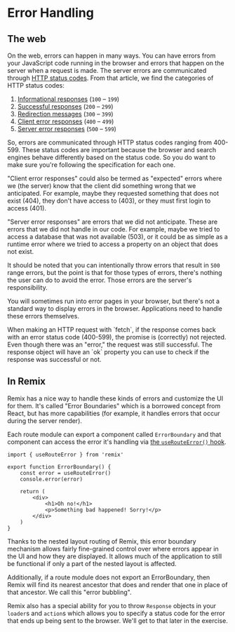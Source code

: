 # Error Handling

## The web

On the web, errors can happen in many ways. You can have errors from your
JavaScript code running in the browser and errors that happen on the server when
a request is made. The server errors are communicated through
[HTTP status codes](https://developer.mozilla.org/en-US/docs/Web/HTTP/Status).
From that article, we find the categories of HTTP status codes:

1.  [Informational responses](https://developer.mozilla.org/en-US/docs/Web/HTTP/Status#information_responses)
    (`100` – `199`)
2.  [Successful responses](https://developer.mozilla.org/en-US/docs/Web/HTTP/Status#successful_responses)
    (`200` – `299`)
3.  [Redirection messages](https://developer.mozilla.org/en-US/docs/Web/HTTP/Status#redirection_messages)
    (`300` – `399`)
4.  [Client error responses](https://developer.mozilla.org/en-US/docs/Web/HTTP/Status#client_error_responses)
    (`400` – `499`)
5.  [Server error responses](https://developer.mozilla.org/en-US/docs/Web/HTTP/Status#server_error_responses)
    (`500` – `599`)

So, errors are communicated through HTTP status codes ranging from 400-599.
These status codes are important because the browser and search engines behave
differently based on the status code. So you do want to make sure you're
following the specification for each one.

"Client error responses" could also be termed as "expected" errors where we (the
server) know that the client did something wrong that we anticipated. For
example, maybe they requested something that does not exist (404), they don't
have access to (403), or they must first login to access (401).

"Server error responses" are errors that we did not anticipate. These are errors
that we did not handle in our code. For example, maybe we tried to access a
database that was not available (503), or it could be as simple as a runtime
error where we tried to access a property on an object that does not exist.

It should be noted that you can intentionally throw errors that result in `500`
range errors, but the point is that for those types of errors, there's nothing
the user can do to avoid the error. Those errors are the server's
responsibility.

You will sometimes run into error pages in your browser, but there's not a
standard way to display errors in the browser. Applications need to handle these
errors themselves.

<callout-info class="aside">
	When making an HTTP request with `fetch`, if the response comes back with an
	error status code (400-599), the promise is (correctly) not rejected. Even
	though there was an "error," the request was still successful. The response
	object will have an `ok` property you can use to check if the response was
	successful or not.
</callout-info>

## In Remix

Remix has a nice way to handle these kinds of errors and customize the UI for
them. It's called "Error Boundaries" which is a borrowed concept from React, but
has more capabilities (for example, it handles errors that occur during the
server render).

Each route module can export a component called `ErrorBoundary` and that
component can access the error it's handling via
[the `useRouteError()` hook](https://remix.run/docs/en/main/hooks/use-route-error).

```tsx filename=app/routes/errors-oh-no.tsx
import { useRouteError } from 'remix'

export function ErrorBoundary() {
	const error = useRouteError()
	console.error(error)

	return (
		<div>
			<h1>Oh no!</h1>
			<p>Something bad happened! Sorry!</p>
		</div>
	)
}
```

Thanks to the nested layout routing of Remix, this error boundary mechanism
allows fairly fine-grained control over where errors appear in the UI and how
they are displayed. It allows much of the application to still be functional if
only a part of the nested layout is affected.

Additionally, if a route module does not export an ErrorBoundary, then Remix
will find its nearest ancestor that does and render that one in place of that
ancestor. We call this "error bubbling".

Remix also has a special ability for you to throw `Response` objects in your
`loader`s and `action`s which allows you to specify a status code for the error
that ends up being sent to the browser. We'll get to that later in the exercise.
